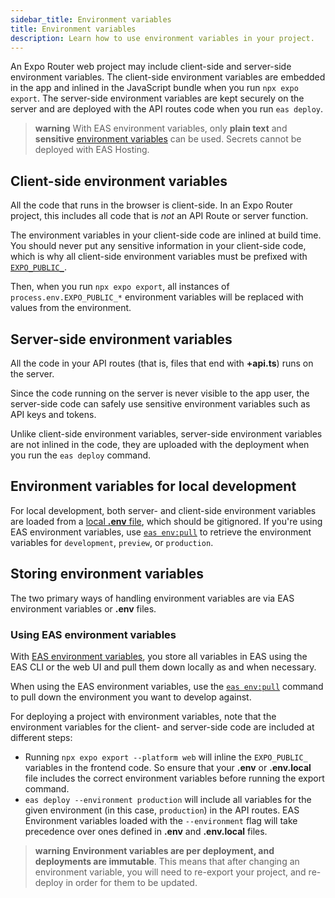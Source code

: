 ```yaml
---
sidebar_title: Environment variables
title: Environment variables
description: Learn how to use environment variables in your project.
---
```


An Expo Router web project may include client-side and server-side environment variables. The client-side environment variables are embedded in the app and inlined in the JavaScript bundle when you run `npx expo export`. The server-side environment variables are kept securely on the server and are deployed with the API routes code when you run `eas deploy`.

> **warning** With EAS environment variables, only **plain text** and **sensitive** [environment variables](/eas/environment-variables/#visibility) can be used. Secrets cannot be deployed with EAS Hosting.

## Client-side environment variables

All the code that runs in the browser is client-side. In an Expo Router project, this includes all code that is _not_ an API Route or server function.

The environment variables in your client-side code are inlined at build time. You should never put any sensitive information in your client-side code, which is why all client-side environment variables must be prefixed with [`EXPO_PUBLIC_`](/guides/environment-variables/).

Then, when you run `npx expo export`, all instances of `process.env.EXPO_PUBLIC_*` environment variables will be replaced with values from the environment.

## Server-side environment variables

All the code in your API routes (that is, files that end with **+api.ts**) runs on the server.

Since the code running on the server is never visible to the app user, the server-side code can safely use sensitive environment variables such as API keys and tokens.

Unlike client-side environment variables, server-side environment variables are not inlined in the code, they are uploaded with the deployment when you run the `eas deploy` command.

## Environment variables for local development

For local development, both server- and client-side environment variables are loaded from a [local **.env** file](/guides/environment-variables/), which should be gitignored. If you're using EAS environment variables, use [`eas env:pull`](/eas/environment-variables/#sync-the-environment-variables-for-local-development-using-eas-envpull) to retrieve the environment variables for `development`, `preview`, or `production`.

## Storing environment variables

The two primary ways of handling environment variables are via EAS environment variables or **.env** files.

### Using EAS environment variables

With [EAS environment variables](/eas/environment-variables/), you store all variables in EAS using the EAS CLI or the web UI and pull them down locally as and when necessary.

When using the EAS environment variables, use the [`eas env:pull`](/eas/environment-variables/#sync-the-environment-variables-for-local-development-using-eas-envpull) command to pull down the environment you want to develop against.

For deploying a project with environment variables, note that the environment variables for the client- and server-side code are included at different steps:

- Running `npx expo export --platform web` will inline the `EXPO_PUBLIC_` variables in the frontend code. So ensure that your **.env** or **.env.local** file includes the correct environment variables before running the export command.
- `eas deploy --environment production` will include all variables for the given environment (in this case, `production`) in the API routes. EAS Environment variables loaded with the `--environment` flag will take precedence over ones defined in **.env** and **.env.local** files.

> **warning** **Environment variables are per deployment, and deployments are immutable**. This means that after changing an environment variable, you will need to re-export your project, and re-deploy in order for them to be updated.
